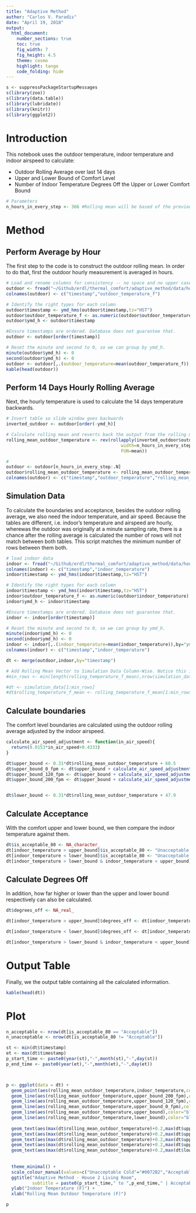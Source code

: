 ```yaml
---
title: "Adaptive Method"
author: "Carlos V. Paradis"
date: "April 19, 2018"
output: 
  html_document:
    number_sections: true
    toc: true
    fig_width: 7
    fig_height: 4.5
    theme: cosmo
    highlight: tango
    code_folding: hide
---
```



```r
s <- suppressPackageStartupMessages
s(library(zoo))
s(library(data.table))
s(library(lubridate))
s(library(knitr))
s(library(ggplot2))
```

# Introduction

This notebook uses the outdoor temperature, indoor temperature and indoor airspeed to calculate:

 * Outdoor Rolling Average over last 14 days
 * Upper and Lower Bound of Comfort Level 
 * Number of Indoor Temperature Degrees Off the Upper or Lower Comfort Bound 

```r
# Parameters
n_hours_in_every_step <- 366 #Rolling mean will be based of the previous 14 days measurements
```

# Method

## Perform Average by Hour

The first step to the code is to construct the outdoor rolling mean. In order to do that, first the outdoor hourly measurement is averaged in hours.

```r
# Load and rename columns for consistency -- no space and no upper case column names
outdoor <- fread("~/Github/erdl/thermal_comfort/adaptive_method/data/houses_outdoor_temperature.csv")
colnames(outdoor) <- c("timestamp","outdoor_temperature_f")

# Identify the right types for each column
outdoor$timestamp <- ymd_hms(outdoor$timestamp,tz="HST")
outdoor$outdoor_temperature_f <- as.numeric(outdoor$outdoor_temperature_f)
outdoor$ymd_h <- outdoor$timestamp

#Ensure timestamps are ordered. Database does not guarantee that.
outdoor <- outdoor[order(timestamp)]

# Reset the minute and second to 0, so we can group by ymd_h. 
minute(outdoor$ymd_h) <- 0
second(outdoor$ymd_h) <- 0
outdoor <- outdoor[,.(outdoor_temperature=mean(outdoor_temperature_f)),by="ymd_h"]
kable(head(outdoor))
```


## Perform 14 Days Hourly Rolling Average

Next, the hourly temperature is used to calculate the 14 days temperature backwards. 

```r
# Invert table so slide window goes backwards
inverted_outdoor <- outdoor[order(-ymd_h)]

# Calculate rolling mean and reverts back the output from the rolling mean. 
rolling_mean_outdoor_temperature <- rev(rollapply(inverted_outdoor$outdoor_temperature,
                                            width=n_hours_in_every_step,
                                            FUN=mean))

#
outdoor <- outdoor[n_hours_in_every_step:.N]  
outdoor$rolling_mean_outdoor_temperature <- rolling_mean_outdoor_temperature
colnames(outdoor) <- c("timestamp","outdoor_temperature","rolling_mean_outdoor_temperature")

```

## Simulation Data 

To calculate the boundaries and acceptance, besides the outdoor rolling average, we also need the indoor temperature, and air speed. Because the tables are different, i.e. indoor's temperature and airspeed are hourly, wherewas the outdoor was originally at a minute sampling rate, there is a chance after the rolling average is calculated the number of rows will not match between both tables. This script matches the minimum number of rows between them both.

```r
# load indoor data
indoor <- fread("~/Github/erdl/thermal_comfort/adaptive_method/data/house2_livingroom_temperature.csv")[,.(reading_timestamp,value)]
colnames(indoor) <- c("timestamp","indoor_temperature")
indoor$timestamp <- ymd_hms(indoor$timestamp,tz="HST")

# Identify the right types for each column
indoor$timestamp <- ymd_hms(indoor$timestamp,tz="HST")
indoor$outdoor_temperature_f <- as.numeric(outdoor$indoor_temperature)
indoor$ymd_h <- indoor$timestamp

#Ensure timestamps are ordered. Database does not guarantee that.
indoor <- indoor[order(timestamp)]

# Reset the minute and second to 0, so we can group by ymd_h. 
minute(indoor$ymd_h) <- 0
second(indoor$ymd_h) <- 0
indoor <- indoor[,.(indoor_temperature=mean(indoor_temperature)),by="ymd_h"]
colnames(indoor) <- c("timestamp","indoor_temperature")
```


```r
dt <- merge(outdoor,indoor,by="timestamp")

# Add Rolling Mean Vector to Simulation Data Column-Wise. Notice this is NOT an inner join.
#min_rows <- min(length(rolling_temperature_f_mean),nrow(simulation_data))

#dt <- simulation_data[1:min_rows]
#dt$rolling_temperature_f_mean <- rolling_temperature_f_mean[1:min_rows]
```

## Calculate boundaries

The comfort level boundaries are calculated using the outdoor rolling average adjusted by the indoor airspeed. 

```r
calculate_air_speed_adjustment <- function(in_air_speed){
  return(0.0153*in_air_speed+0.4333)
}

dt$upper_bound <- 0.31*dt$rolling_mean_outdoor_temperature + 60.5
dt$upper_bound_0_fpm <- dt$upper_bound + calculate_air_speed_adjustment(0)
dt$upper_bound_120_fpm <- dt$upper_bound + calculate_air_speed_adjustment(120)
dt$upper_bound_200_fpm <- dt$upper_bound + calculate_air_speed_adjustment(200)


dt$lower_bound <- 0.31*dt$rolling_mean_outdoor_temperature + 47.9 
```

## Calculate Acceptance

With the comfort upper and lower bound, we then compare the indoor temperature against them.

```r
dt$is_acceptable_80 <- NA_character_
dt[indoor_temperature > upper_bound]$is_acceptable_80 <- "Unacceptable Hot"
dt[indoor_temperature < lower_bound]$is_acceptable_80 <- "Unacceptable Cold"
dt[indoor_temperature > lower_bound & indoor_temperature < upper_bound]$is_acceptable_80 <- "Acceptable"
```

## Calculate Degrees Off

In addition, how far higher or lower than the upper and lower bound respectively can also be calculated.

```r
dt$degrees_off <- NA_real_

dt[indoor_temperature > upper_bound]$degrees_off <- dt[indoor_temperature > upper_bound]$indoor_temperature - dt[indoor_temperature > upper_bound]$upper_bound

dt[indoor_temperature < lower_bound]$degrees_off <- dt[indoor_temperature < lower_bound]$indoor_temperature - dt[indoor_temperature < lower_bound]$lower_bound

dt[indoor_temperature > lower_bound & indoor_temperature < upper_bound]$degrees_off <- 0
```

# Output Table

Finally, we the output table containing all the calculated information.

```r
kable(head(dt))
```

# Plot

```r
n_acceptable <- nrow(dt[is_acceptable_80 == "Acceptable"])
n_unacceptable <- nrow(dt[is_acceptable_80 != "Acceptable"])

st <- min(dt$timestamp)
et <- max(dt$timestamp)
p_start_time <- paste0(year(st),"-",month(st),"-",day(st))
p_end_time <- paste0(year(et),"-",month(et),"-",day(et))



p <- ggplot(data = dt) + 
  geom_point(aes(rolling_mean_outdoor_temperature,indoor_temperature,color=is_acceptable_80)) + 
  geom_line(aes(rolling_mean_outdoor_temperature,upper_bound_200_fpm),color="black") + 
  geom_line(aes(rolling_mean_outdoor_temperature,upper_bound_120_fpm),color="black") + 
  geom_line(aes(rolling_mean_outdoor_temperature,upper_bound_0_fpm),color="black") + 
  geom_line(aes(rolling_mean_outdoor_temperature,upper_bound),color="black") + 
  geom_line(aes(rolling_mean_outdoor_temperature,lower_bound),color="black") + 
  
  geom_text(aes(max(dt$rolling_mean_outdoor_temperature)+0.2,max(dt$upper_bound_200_fpm), label = "fpm 200", vjust = -1), size = 3) + 
  geom_text(aes(max(dt$rolling_mean_outdoor_temperature)+0.2,max(dt$upper_bound_120_fpm), label = "fpm 120", vjust = -1), size = 3) + 
  geom_text(aes(max(dt$rolling_mean_outdoor_temperature)+0.2,max(dt$upper_bound_0_fpm), label = "fpm 0", vjust = -1), size = 3) + 
  geom_text(aes(max(dt$rolling_mean_outdoor_temperature)+0.2,max(dt$upper_bound)-0.6, label = "no adj", vjust = -1), size = 3) + 
  geom_text(aes(max(dt$rolling_mean_outdoor_temperature)+0.2,max(dt$lower_bound), label = "no adj", vjust = -1), size = 3) + 
  
  
  theme_minimal() + 
  scale_colour_manual(values=c("Unacceptable Cold"="#0072B2","Acceptable"="#009E73","Unacceptable Hot"="#D55E00")) +
  ggtitle("Adaptive Method - House 2 Living Room", 
          subtitle = paste0(p_start_time," to ",p_end_time," | Acceptable: ",n_acceptable," ; Unacceptable: ",n_unacceptable)) + 
  ylab("Indoor Temperature (F)") + 
  xlab("Rolling Mean Outdoor Temperature (F)") 

p
```

